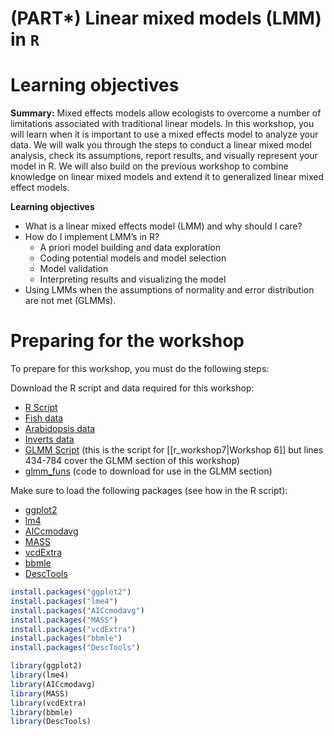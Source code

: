 # (PART\*) Linear mixed models (LMM) in `R` {-}

# Learning objectives

**Summary:** Mixed effects models allow ecologists to overcome a number
of limitations associated with traditional linear models. In this
workshop, you will learn when it is important to use a mixed effects
model to analyze your data. We will walk you through the steps to
conduct a linear mixed model analysis, check its assumptions, report
results, and visually represent your model in R. We will also build on
the previous workshop to combine knowledge on linear mixed models and
extend it to generalized linear mixed effect models.

**Learning objectives**

-    What is a linear mixed effects model (LMM) and why should I care?
-    How do I implement LMM's in R?
      - A priori model building and data exploration
      - Coding potential models and model selection
      - Model validation
      - Interpreting results and visualizing the model
-    Using LMMs when the assumptions of normality and error distribution are not met (GLMMs).

# Preparing for the workshop

To prepare for this workshop, you must do the following steps:

Download the R script and data required for this workshop:

-    [R Script](http://qcbs.ca/wiki/_media/lmm_e.r)
-    [Fish data](http://qcbs.ca/wiki/_media/qcbs_w6_data.csv)
-    [Arabidopsis data](http://qcbs.ca/wiki/_media/banta_totalfruits.csv)
-    [Inverts data](http://qcbs.ca/wiki/_media/inverts.csv)
-    [GLMM Script](http://qcbs.ca/wiki/_media/glmm_e.r) (this is the script for [[r_workshop7|Workshop 6]] but lines 434-784 cover the GLMM section of this workshop)
-    [glmm_funs](http://qcbs.ca/wiki/_media/glmm_funs.r) (code to download for use in the GLMM section)

Make sure to load the following packages (see how in the R script):

-    [ggplot2](http://cran.r-project.org/web/packages/ggplot2/index.html)
-    [lm4](http://cran.r-project.org/web/packages/lme4/index.html)
-    [AICcmodavg](http://cran.r-project.org/web/packages/AICcmodavg/index.html)
-    [MASS](http://cran.r-project.org/web/packages/MASS/index.html)
-    [vcdExtra](http://cran.r-project.org/web/packages/vcdExtra/index.html)
-    [bbmle](http://cran.r-project.org/web/packages/bbmle/index.html)
-    [DescTools](http://cran.r-project.org/web/packages/DescTools/index.html)


```r
install.packages("ggplot2")
install.packages("lme4")
install.packages("AICcmodavg")
install.packages("MASS")
install.packages("vcdExtra")
install.packages("bbmle")
install.packages("DescTools")

library(ggplot2)
library(lme4)
library(AICcmodavg)
library(MASS)
library(vcdExtra)
library(bbmle)
library(DescTools)
```
